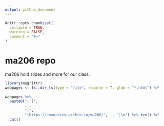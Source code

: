 ```yaml
---
output: github_document
---
```

   
<!-- README.md is generated from README.Rmd. Please edit that file --> 

```r
knitr::opts_chunk$set(      
  collapse = TRUE,  
  warning = FALSE,
  comment = "#>"          
)       
```

# ma206 repo

<!-- badges: start -->
<!-- badges: end -->

ma206 hold slides and more for our class.  

```r
library(magrittr)
webpages <- fs::dir_ls(type = "file", recurse = T, glob = "*.html") %>% rev()
    
webpages %>%    
  paste0("- [",
         . ,
         "]",
         "(https://evamaerey.github.io/ma206/", ., ")\n") %>% rev() %>% 
  cat()     
```

